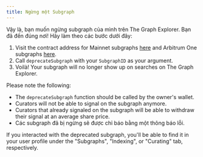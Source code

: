 ```yaml
---
title: Ngừng một Subgraph
---
```


Vậy là, bạn muốn ngừng subgraph của mình trên The Graph Explorer. Bạn đã đến đúng nơi! Hãy làm theo các bước dưới đây:

1. Visit the contract address for Mainnet subgraphs [here](https://etherscan.io/address/0xadca0dd4729c8ba3acf3e99f3a9f471ef37b6825#writeProxyContract) and Arbitrum One subgraphs [here](https://arbiscan.io/address/0xec9A7fb6CbC2E41926127929c2dcE6e9c5D33Bec#writeProxyContract).
2. Call `deprecateSubgraph` with your `SubgraphID` as your argument.
3. Voilà! Your subgraph will no longer show up on searches on The Graph Explorer.

Please note the following:

- The `deprecateSubgraph` function should be called by the owner's wallet.
- Curators will not be able to signal on the subgraph anymore.
- Curators that already signaled on the subgraph will be able to withdraw their signal at an average share price.
- Các subgraph đã bị ngừng sẽ được chỉ báo bằng một thông báo lỗi.

If you interacted with the deprecated subgraph, you'll be able to find it in your user profile under the "Subgraphs", "Indexing", or "Curating" tab, respectively.
